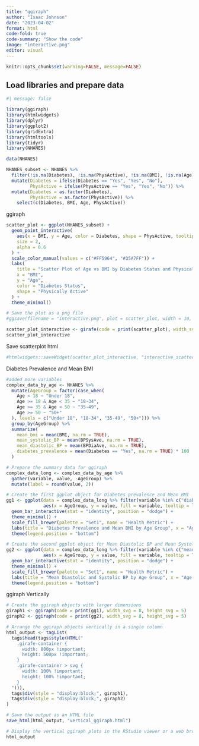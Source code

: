 ```yaml
---
title: "ggiraph"
author: "Isaac Johnson"
date: "2023-04-02"
format: html
code-fold: true
code-summary: "Show the code"
image: "interactive.png"
editor: visual
---
```


```r
knitr::opts_chunk$set(warning=FALSE, message=FALSE)
```

## Load libraries and prepare data

```r
#| message: false

library(ggiraph)
library(htmlwidgets)
library(dplyr)
library(ggplot2)
library(gridExtra)
library(htmltools)
library(tidyr)
library(NHANES)

data(NHANES)

NHANES_subset <- NHANES %>%
  filter(!is.na(Diabetes), !is.na(PhysActive), !is.na(BMI), !is.na(Age)) %>%
  mutate(Diabetes = ifelse(Diabetes == "Yes", "Yes", "No"),
         PhysActive = ifelse(PhysActive == "Yes", "Yes", "No")) %>%
  mutate(Diabetes = as.factor(Diabetes),
         PhysActive = as.factor(PhysActive)) %>%
    select(c(Diabetes, BMI, Age, PhysActive))
```

ggiraph

```r
scatter_plot <- ggplot(NHANES_subset) +
  geom_point_interactive(
    aes(x = BMI, y = Age, color = Diabetes, shape = PhysActive, tooltip = paste("Diabetes:", Diabetes, "<br>Physically Active:", PhysActive, "<br>BMI:", round(BMI, 1), "<br>Age:", Age)),
    size = 2,
    alpha = 0.6
  ) +
  scale_color_manual(values = c("#FF5964", "#35A7FF")) +
  labs(
    title = "Scatter Plot of Age vs BMI by Diabetes Status and Physical Activity",
    x = "BMI",
    y = "Age",
    color = "Diabetes Status",
    shape = "Physically Active"
  ) +
  theme_minimal()

# Save the plot as a png file
#ggsave(filename = "interactive.png", plot = scatter_plot, width = 10, height = 6, dpi = 300)

scatter_plot_interactive <- girafe(code = print(scatter_plot), width_svg = 8, height_svg = 5)
scatter_plot_interactive

```

Save scatterplot html

```r
#htmlwidgets::saveWidget(scatter_plot_interactive, "interactive_scatter_plot.html")
```

Diabetes Prevalence and Mean BMI

```r
#added more variables
complex_data_by_age <- NHANES %>%
  mutate(AgeGroup = factor(case_when(
    Age < 18 ~ "Under 18",
    Age >= 18 & Age < 35 ~ "18-34",
    Age >= 35 & Age < 50 ~ "35-49",
    Age >= 50 ~ "50+"
  ), levels = c("Under 18", "18-34", "35-49", "50+"))) %>%
  group_by(AgeGroup) %>%
  summarize(
    mean_bmi = mean(BMI, na.rm = TRUE),
    mean_systolic_BP = mean(BPSysAve, na.rm = TRUE),
    mean_diastolic_BP = mean(BPDiaAve, na.rm = TRUE),
    diabetes_prevalence = mean(Diabetes == "Yes", na.rm = TRUE) * 100
  )

# Prepare the summary data for ggiraph
complex_data_long <- complex_data_by_age %>%
  gather(variable, value, -AgeGroup) %>%
  mutate(label = round(value, 2))

# Create the first ggplot object for Diabetes prevalence and Mean BMI
gg1 <- ggplot(data = complex_data_long %>% filter(variable %in% c("diabetes_prevalence", "mean_bmi")), 
              aes(x = AgeGroup, y = value, fill = variable, tooltip = label)) +
  geom_bar_interactive(stat = "identity", position = "dodge") +
  theme_minimal() +
  scale_fill_brewer(palette = "Set1", name = "Health Metric") +
  labs(title = "Diabetes Prevalence and Mean BMI by Age Group", x = "Age Group", y = "Value") +
  theme(legend.position = "bottom")

# Create the second ggplot object for Mean Diastolic BP and Mean Systolic BP
gg2 <- ggplot(data = complex_data_long %>% filter(variable %in% c("mean_diastolic_BP", "mean_systolic_BP")), 
              aes(x = AgeGroup, y = value, fill = variable, tooltip = label)) +
  geom_bar_interactive(stat = "identity", position = "dodge") +
  theme_minimal() +
  scale_fill_brewer(palette = "Set1", name = "Health Metric") +
  labs(title = "Mean Diastolic and Systolic BP by Age Group", x = "Age Group", y = "Value") +
  theme(legend.position = "bottom")
```

ggiraph Vertically

```r
# Create the ggiraph objects with larger dimensions
giraph1 <- ggiraph(code = print(gg1), width_svg = 8, height_svg = 5)
giraph2 <- ggiraph(code = print(gg2), width_svg = 8, height_svg = 5)

# Arrange the ggiraph objects vertically in a single column
html_output <- tagList(
  tags$head(tags$style(HTML("
    .girafe-container {
      width: 800px !important;
      height: 500px !important;
    }
    .girafe-container > svg {
      width: 100% !important;
      height: 100% !important;
    }
  "))),
  tags$div(style = "display:block;", giraph1),
  tags$div(style = "display:block;", giraph2)
)

# Save the output as an HTML file
save_html(html_output, "vertical_ggiraph.html")

# Display the vertical ggiraph plots in the RStudio viewer or a web browser
html_output

```
